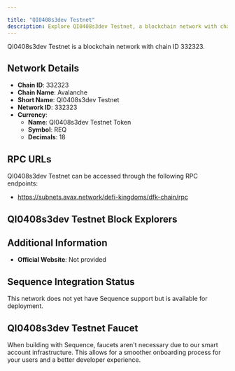 ```yaml
---

title: "QI0408s3dev Testnet"
description: Explore QI0408s3dev Testnet, a blockchain network with chain ID 332323. Learn about its native currency, QI0408s3dev Testnet Token, and how to interact with the network.
---
```




QI0408s3dev Testnet is a blockchain network with chain ID 332323.

## Network Details

- **Chain ID**: 332323
- **Chain Name**: Avalanche
- **Short Name**: QI0408s3dev Testnet
- **Network ID**: 332323
- **Currency**: 
  - **Name**: QI0408s3dev Testnet Token
  - **Symbol**: REQ
  - **Decimals**: 18

## RPC URLs

QI0408s3dev Testnet can be accessed through the following RPC endpoints:

- https://subnets.avax.network/defi-kingdoms/dfk-chain/rpc

## QI0408s3dev Testnet Block Explorers



## Additional Information

- **Official Website**: Not provided

## Sequence Integration Status

This network does not yet have Sequence support but is available for deployment.

## QI0408s3dev Testnet Faucet

When building with Sequence, faucets aren't necessary due to our smart account infrastructure. This allows for a smoother onboarding process for your users and a better developer experience.
